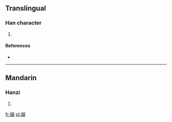 ==Translingual==

===Han character===
{{Han char|rn=38|rad=女|as=08|sn=11|four=|canj=女水水水 (VEEE)|ids=⿰[[女]][[叕]]}}

# {{defn|Han|sort=女08}}

====References====
* {{Han ref|kx=0263.370|dkj=06373|dj=0530.260|hdz=21063.020|uh=5A3A|ud=23098}}

----

==Mandarin==

===Hanzi===
{{cmn-hanzi|pin=[[zhuī]] ([[zhui1]])|wg=chui<sup>1</sup>}}

# {{defn|lang=cmn|sort=女08}}

[[fr:娺]]
[[pl:娺]]